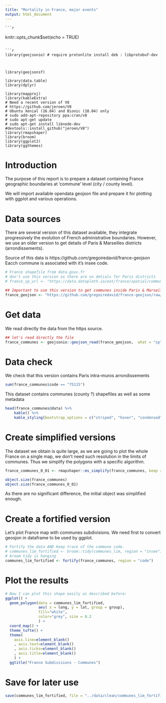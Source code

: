 ```yaml
---
title: "Mortality in France, major events"
output: html_document
---
```

    
    ```r
knitr::opts_chunk$set(echo = TRUE)
```

```r
library(geojsonio) # require protonlite install deb : libprotobuf-dev



library(geojsonsf)

library(data.table)
library(dplyr)

library(mapproj)
library(kableExtra)
# Need a recent version of V8
# https://github.com/jeroen/V8
# Ubuntu Xenial (16.04) and Bionic (18.04) only
# sudo add-apt-repository ppa:cran/v8
# sudo apt-get update
# sudo apt-get install libnode-dev
#devtools::install_github("jeroen/V8")
library(rmapshaper)
library(broom)
library(ggplot2)
library(ggthemes)
```



# Introduction

The purpose of this report is to prepare a dataset containing France 
geographic boundaries at 'commune' level (city / county level).

We will import available opendata geojson file and prepare it for plotting
with ggplot and various operations.

# Data sources

There are several version of this dataset available, they integrate progressively
the evolution of French administrative boundaries. However, we use an older
version to get details of Paris & Marseilles districts (arrondissements).

Source of this data is https://github.com/gregoiredavid/france-geojson
Eacch commune is associated with it's insee code.

```r
# France shapefile from data.gouv.fr
# don't use this version as there are no detials for Paris districts
# france_sp_url <- "https://data.datapleth.io/ext/france/spatial/communes-simple/communes-20190101.json"

## Important to use this version to get communes inside Paris & Marseilles.
france_geojson <- "https://github.com/gregoiredavid/france-geojson/raw/v2.0.2/communes.geojson"
```


# Get data

We read directly the data from the https source.

```r
## let's read directly the file
france_communes <- geojsonio::geojson_read(france_geojson,  what = "sp")
```

# Data check

We check that this version contains Paris intra-muros arrondissements

```r
sum(france_communes$code == "75115")
```


This dataset contains communes (county ?) shapefiles as well as some metadata

```r
head(france_communes@data) %>%
    kable() %>%
    kable_styling(bootstrap_options = c("striped", "hover", "condensed"))
```

# Create simplified versions

The dataset we obtain is quite large, as we are going to plot the whole France 
on a single map, we don’t need such resolution in the limits of communes. Thus 
we simplify the polygons with a specific algorithm.

```r
france_communes_0_01 <- rmapshaper::ms_simplify(france_communes, keep = 0.01)
```

```r
object.size(france_communes)
object.size(france_communes_0_01)
```
 As there are no significant difference, the initial object was simplified enough.

# Create a fortified version

Let's plot France map with communes subdivisions. We need first to convert
geosjon in dataframe to be used by ggplot.

```r
# Fortify the data AND keep trace of the commune code.
# communes_lim_fortified <- broom::tidy(communes_lim, region = "insee")
# broom tidy is hanging
communes_lim_fortified <- fortify(france_communes, region = "code")

```

# Plot the results

```r
# Now I can plot this shape easily as described before:
ggplot() +
  geom_polygon(data = communes_lim_fortified, 
               aes( x = long, y = lat, group = group),
               fill="white", 
               color="grey", size = 0.2
               ) +
  coord_map() +
  theme_tufte() +
  theme(
    axis.line=element_blank()
    , axis.text=element_blank()
    , axis.ticks=element_blank()
    , axis.title=element_blank()
    ) +
  ggtitle("France Subdivisions - Communes")
```


# Save for later use

```r
save(communes_lim_fortified, file = "../data/clean/communes_lim_fortified.Rda")
```


